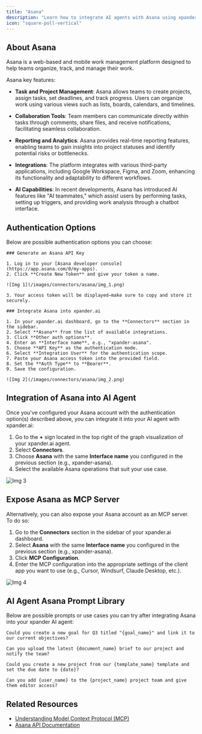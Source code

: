 ```yaml
---
title: "Asana"
description: "Learn how to integrate AI agents with Asana using xpander.ai. Create intelligent workflows that automate routine tasks, assign responsibilities, and provide real-time insights to enhance team productivity and decision-making."
icon: "square-poll-vertical"
---
```


## About Asana

Asana is a web-based and mobile work management platform designed to help teams organize, track, and manage their work.

Asana key features:

- **Task and Project Management**: Asana allows teams to create projects, assign tasks, set deadlines, and track progress. Users can organize work using various views such as lists, boards, calendars, and timelines.

- **Collaboration Tools**: Team members can communicate directly within tasks through comments, share files, and receive notifications, facilitating seamless collaboration.

- **Reporting and Analytics**: Asana provides real-time reporting features, enabling teams to gain insights into project statuses and identify potential risks or bottlenecks.

- **Integrations**: The platform integrates with various third-party applications, including Google Workspace, Figma, and Zoom, enhancing its functionality and adaptability to different workflows.

- **AI Capabilities**: In recent developments, Asana has introduced AI features like "AI teammates," which assist users by performing tasks, setting up triggers, and providing work analysis through a chatbot interface.

## Authentication Options

Below are possible authentication options you can choose:

<Tabs>

  <Tab title="API Access">

    ### Generate an Asana API Key

    1. Log in to your [Asana developer console](https://app.asana.com/0/my-apps).
    2. Click **Create New Token** and give your token a name.

    ![Img 1](/images/connectors/asana/img_1.png)

    3. Your access token will be displayed—make sure to copy and store it securely.
		
    ### Integrate Asana into xpander.ai

    1. In your xpander.ai dashboard, go to the **Connectors** section in the sidebar.  
    2. Select **Asana** from the list of available integrations.  
    3. Click **Other auth options**.  
    4. Enter an **Interface name**, e.g., "xpander-asana".  
    5. Choose **API Key** as the authentication mode.  
    6. Select **Integration User** for the authentication scope.  
    7. Paste your Asana access token into the provided field.  
    8. Set the **Auth Type** to **Bearer**.  
    9. Save the configuration.  

    ![Img 2](/images/connectors/asana/img_2.png)

  </Tab>
</Tabs>

## Integration of Asana into AI Agent

Once you've configured your Asana account with the authentication option(s) described above, you can integrate it into your AI agent with xpander.ai:

1. Go to the **+** sign located in the top right of the graph visualization of your xpander.ai agent.  
2. Select **Connectors**.  
3. Choose **Asana** with the same **Interface name** you configured in the previous section (e.g., xpander-asana).  
4. Select the available Asana operations that suit your use case.  

![Img 3](/images/connectors/asana/img_3.png)

## Expose Asana as MCP Server

Alternatively, you can also expose your Asana account as an MCP server. To do so:

1. Go to the **Connectors** section in the sidebar of your xpander.ai dashboard.  
2. Select **Asana** with the same **Interface name** you configured in the previous section (e.g., xpander-asana).  
3. Click **MCP Configuration**.  
4. Enter the MCP configuration into the appropriate settings of the client app you want to use (e.g., Cursor, Windsurf, Claude Desktop, etc.).

![Img 4](/images/connectors/asana/img_4.png)

## AI Agent Asana Prompt Library

Below are possible prompts or use cases you can try after integrating Asana into your xpander AI agent:

```
Could you create a new goal for Q3 titled "{goal_name}" and link it to our current objectives?
```

````
Can you upload the latest {document_name} brief to our project and notify the team?
````

```
Could you create a new project from our {template_name} template and set the due date to {date}?
```

```
Can you add {user_name} to the {project_name} project team and give them editor access?
```

## Related Resources

- [Understanding Model Context Protocol (MCP)](/docs/05-human-interfaces/04-mcp)
- [Asana API Documentation](https://developers.asana.com/reference/rest-api-reference)